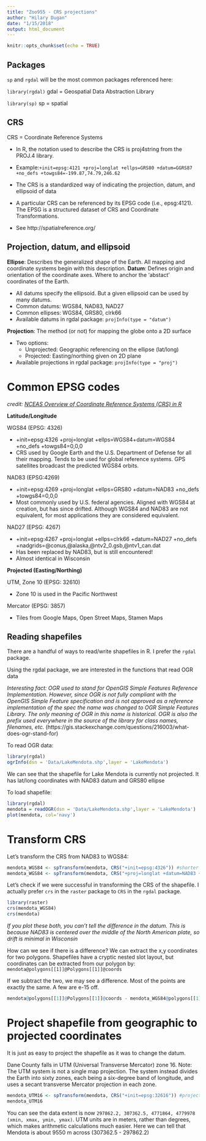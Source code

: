 ```yaml
---
title: "Zoo955 - CRS projections"
author: "Hilary Dugan"
date: "1/15/2018"
output: html_document
---
```


```r
knitr::opts_chunk$set(echo = TRUE)
```

## Packages
`sp` and `rgdal` will be the most common packages referenced here:

`library(rgdal)`
gdal = Geospatial Data Abstraction Library

`library(sp)`
sp = spatial 

## CRS 
CRS = Coordinate Reference Systems

- In R, the notation used to describe the CRS is proj4string
from the PROJ.4 library.
- Example:`+init=epsg:4121 +proj=longlat +ellps=GRS80
+datum=GGRS87 +no_defs +towgs84=-199.87,74.79,246.62`

- The CRS is a standardized way of indicating the projection, datum, and ellipsoid of data
- A particular CRS can be referenced by its EPSG code (i.e.,
epsg:4121). The EPSG is a structured dataset of CRS and
Coordinate Transformations. 
- See http://spatialreference.org/ 

## Projection, datum, and ellipsoid
**Ellipse**: Describes the generalized shape of the Earth. All mapping and coordinate systems begin with this description.
**Datum**: Defines origin and orientation of the coordinate axes. Where to anchor the 'abstact' coordinates of the Earth. 

- All datums specify the ellipsoid. But a given ellipsoid can be used by many datums. 
- Common datums: WGS84, NAD83, NAD27
- Common ellipses: WGS84, GRS80, clrk66
- Available datums in rgdal package: `projInfo(type = "datum")`

**Projection**: The method (or not) for mapping the globe onto a 2D surface

- Two options: 
    + Unprojected: Geographic referencing on the ellipse (lat/long)
    + Projected: Easting/northing given on 2D plane 
- Available projections in rgdal package: `projInfo(type = "proj")`

# Common EPSG codes
*credit: [NCEAS Overview of Coordinate Reference Systems (CRS) in R](https://www.nceas.ucsb.edu/~frazier/RSpatialGuides/OverviewCoordinateReferenceSystems.pdf)*

**Latitude/Longitude**

WGS84 (EPSG: 4326)

- +init=epsg:4326 +proj=longlat +ellps=WGS84+datum=WGS84 +no_defs +towgs84=0,0,0
- CRS used by Google Earth and the U.S. Department of Defense for all their mapping. Tends to be used for global reference systems. GPS satellites broadcast the predicted WGS84 orbits.

NAD83 (EPSG:4269)

- +init=epsg:4269 +proj=longlat +ellps=GRS80 +datum=NAD83
+no_defs +towgs84=0,0,0
- Most commonly used by U.S. federal agencies. Aligned with WGS84 at creation, but has since drifted. Although WGS84 and NAD83 are not equivalent, for most applications they are considered equivalent.

NAD27 (EPSG: 4267)

- +init=epsg:4267 +proj=longlat +ellps=clrk66 +datum=NAD27 +no_defs +nadgrids=@conus,@alaska,@ntv2_0.gsb,@ntv1_can.dat
- Has been replaced by NAD83, but is still encountered!
- Almost identical in Wisconsin

**Projected (Easting/Northing)**

UTM, Zone 10 (EPSG: 32610)

- Zone 10 is used in the Pacific Northwest

Mercator (EPSG: 3857)

- Tiles from Google Maps, Open Street Maps, Stamen
Maps

## Reading shapefiles
There are a handful of ways to read/write shapefiles in R. I prefer the `rgdal` package.

Using the rgdal package, we are interested in the functions that read OGR data

*Interesting fact: OGR used to stand for OpenGIS Simple Features Reference Implementation. However, since OGR is not fully compliant with the OpenGIS Simple Feature specification and is not approved as a reference implementation of the spec the name was changed to OGR Simple Features Library. The only meaning of OGR in this name is historical. OGR is also the prefix used everywhere in the source of the library for class names, filenames, etc.* (https://gis.stackexchange.com/questions/216003/what-does-ogr-stand-for)

To read OGR data:
```r
library(rgdal)
ogrInfo(dsn = 'Data/LakeMendota.shp',layer = 'LakeMendota')
```
We can see that the shapefile for Lake Mendota is currently not projected. It has lat/long coordinates with NAD83 datum and GRS80 ellipse

To load shapefile:
```r
library(rgdal)
mendota = readOGR(dsn = 'Data/LakeMendota.shp',layer = 'LakeMendota')
plot(mendota, col='navy')
```

# Transform CRS
Let's transform the CRS from NAD83 to WGS84:
```r
mendota_WGS84 <- spTransform(mendota, CRS("+init=epsg:4326")) #shorter method using EPSG codes (however, I always forget how to format these)
mendota_WGS84 <- spTransform(mendota, CRS("+proj=longlat +datum=NAD83 +no_defs +ellps=GRS80 +towgs84=0,0,0")) #longer method, but sometimes easier
```

Let's check if we were successful in transforming the CRS of the shapefile. I actually prefer `crs` in the `raster` package to `CRS` in the `rgdal` package. 
```r
library(raster)
crs(mendota_WGS84)
crs(mendota)
```
*If you plot these both, you can't tell the difference in the datum. This is because NAD83 is centered over the middle of the North American plate, so drift is minimal in Wisconsin*

How can we see if there is a difference? We can extract the x,y coordinates for two polygons. Shapefiles have a cryptic nested slot layout, but coordinates can be extracted from our polygon by:
`mendota@polygons[[1]]@Polygons[[1]]@coords`

If we subtract the two, we may see a difference. Most of the points are exactly the same. A few are e-15 off. 
```r
mendota@polygons[[1]]@Polygons[[1]]@coords - mendota_WGS84@polygons[[1]]@Polygons[[1]]@coords
```

# Project shapefile from geographic to projected coordinates
It is just as easy to project the shapefile as it was to change the datum. 

Dane County falls in UTM (Universal Transverse Mercator) zone 16. 
Note: The UTM system is not a single map projection. The system instead divides the Earth into sixty zones, each being a six-degree band of longitude, and uses a secant transverse Mercator projection in each zone.

```r
mendota_UTM16 <- spTransform(mendota, CRS("+init=epsg:32616")) #project to UTM zone 16
mendota_UTM16
```

You can see the data extent is now `297862.2, 307362.5, 4771864, 4779978 (xmin, xmax, ymin, ymax)`. UTM units are in meters, rather than degrees, which makes arithmetic calculations much easier. Here we can tell that Mendota is about 9550 m across (307362.5 - 297862.2)

